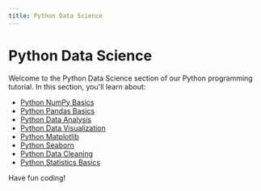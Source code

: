 ```yaml
---
title: Python Data Science
---
```


# Python Data Science

Welcome to the Python Data Science section of our Python programming tutorial. In this section, you'll learn about:

- [Python NumPy Basics](./0-python-numpy-basics.mdx)
- [Python Pandas Basics](./1-python-pandas-basics.mdx)
- [Python Data Analysis](./2-python-data-analysis.mdx)
- [Python Data Visualization](./3-python-data-visualization.mdx)
- [Python Matplotlib](./4-python-matplotlib.mdx)
- [Python Seaborn](./5-python-seaborn.mdx)
- [Python Data Cleaning](./6-python-data-cleaning.mdx)
- [Python Statistics Basics](./7-python-statistics-basics.mdx)

Have fun coding!